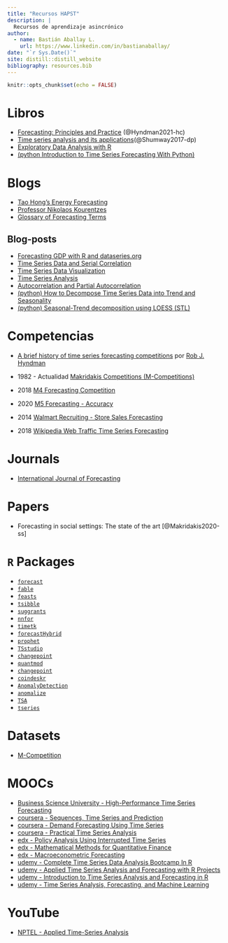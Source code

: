 ```yaml
---
title: "Recursos HAPST"
description: |
  Recursos de aprendizaje asincrónico
author:
  - name: Bastián Aballay L.
    url: https://www.linkedin.com/in/bastianaballay/
date: "`r Sys.Date()`"
site: distill::distill_website
bibliography: resources.bib
---
```


```r
knitr::opts_chunk$set(echo = FALSE)
```

# Libros

+ [Forecasting: Principles and Practice](https://otexts.com/fpp3/) (@Hyndman2021-hc)
+ [Time series analysis and its applications](https://www.stat.pitt.edu/stoffer/tsa4/index.html)(@Shumway2017-dp)
+ [Exploratory Data Analysis with R](https://bookdown.org/rdpeng/exdata/)
+ [(python Introduction to Time Series Forecasting With Python)](https://machinelearningmastery.com/introduction-to-time-series-forecasting-with-python/)

# Blogs

+ [Tao Hong's Energy Forecasting](http://blog.drhongtao.com/)
+ [Professor Nikolaos Kourentzes](https://kourentzes.com/forecasting/)
+ [Glossary of Forecasting Terms](https://robjhyndman.com/mwh3/FG4.pdf)

## Blog-posts

+ [Forecasting GDP with R and dataseries.org](http://www.christophsax.com/2017/05/02/forecasting-gdp/)
+ [Time Series Data and Serial Correlation](https://www.econometrics-with-r.org/14-2-tsdasc.html)
+ [Time Series Data Visualization](https://dcl-data-vis.stanford.edu/)
+ [Time Series Analysis](http://r-statistics.co/Time-Series-Analysis-With-R.html)
+ [Autocorrelation and Partial Autocorrelation](https://www.mathworks.com/help/econ/autocorrelation-and-partial-autocorrelation.html)
+ [(python) How to Decompose Time Series Data into Trend and Seasonality](https://machinelearningmastery.com/decompose-time-series-data-trend-seasonality/)
+ [(python) Seasonal-Trend decomposition using LOESS (STL) ](https://www.statsmodels.org/dev/examples/notebooks/generated/stl_decomposition.html)


# Competencias

+ [A brief history of time series forecasting competitions](https://robjhyndman.com/hyndsight/forecasting-competitions/) por [Rob J. Hyndman](https://robjhyndman.com/)

+ 1982 - Actualidad [Makridakis Competitions (M-Competitions) ](https://en.wikipedia.org/wiki/Makridakis_Competitions)

+ 2018 [M4 Forecasting Competition](ttps://forecasters.org/blog/2017/11/10/m4-forecasting-competition/)

+ 2020 [M5 Forecasting - Accuracy](https://www.kaggle.com/c/m5-forecasting-accuracy/)

+ 2014 [Walmart Recruiting - Store Sales Forecasting](https://www.kaggle.com/c/walmart-recruiting-store-sales-forecasting)

+ 2018 [Wikipedia Web Traffic Time Series Forecasting](https://www.kaggle.com/c/web-traffic-time-series-forecasting/)

# Journals

+ [International Journal of Forecasting](https://forecasters.org/ijf/)

# Papers

+ Forecasting in social settings: The state of the art [@Makridakis2020-ss]

# `R` Packages

+ [`forecast`](https://cran.r-project.org/web/packages/forecast/index.html)
+ [`fable`](https://cran.r-project.org/web/packages/fable/index.html)
+ [`feasts`](https://cran.r-project.org/web/packages/feasts/index.html)
+ [`tsibble`](https://cran.r-project.org/web/packages/tsibble/index.html)
+ [`suggrants`](https://cran.r-project.org/web/packages/sugrrants/index.html)
+ [`nnfor`](https://cran.r-project.org/web/packages/nnfor/index.html)
+ [`timetk`](https://cran.r-project.org/web/packages/timetk/index.html)
+ [`forecastHybrid`](https://cran.r-project.org/web/packages/forecastHybrid/index.html)
+ [`prophet`](https://cran.r-project.org/web/packages/prophet/index.html)
+ [`TSstudio`](https://cran.r-project.org/web/packages/TSstudio/)
+ [`changepoint`](https://cran.r-project.org/web/packages/changepoint/index.html)
+ [`quantmod`](https://www.quantmod.com/)
+ [`changepoint`](https://cran.r-project.org/web/packages/changepoint/index.html)
+ [`coindeskr`](https://github.com/amrrs/coindeskr)
+ [`AnomalyDetection`](https://github.com/twitter/AnomalyDetection)
+ [`anomalize`](https://cran.r-project.org/web/packages/anomalize/index.html)
+ [`TSA`](https://cran.r-project.org/web/packages/TSA/index.html)
+ [`tseries`](https://cran.r-project.org/web/packages/tseries/index.html)

# Datasets

+ [M-Competition](https://forecasters.org/resources/time-series-data/m-competition/)

# MOOCs

+ [Business Science University - High-Performance Time Series Forecasting ](https://university.business-science.io/p/ds4b-203-r-high-performance-time-series-forecasting)
+ [coursera - Sequences, Time Series and Prediction](https://www.coursera.org/learn/tensorflow-sequences-time-series-and-prediction)
+ [coursera - Demand Forecasting Using Time Series](https://www.coursera.org/learn/demand-prediction-using-time-series)
+ [coursera - Practical Time Series Analysis](https://www.coursera.org/learn/practical-time-series-analysis)
+ [edx - Policy Analysis Using Interrupted Time Series](https://www.edx.org/course/policy-analysis-using-interrupted-time-series?index=product&queryID=1e4c350066762ecf3adb20d1c23ed9c6&position=4)
+ [edx - Mathematical Methods for Quantitative Finance](https://www.edx.org/course/mathematical-methods-for-quantitative-finance?index=product&queryID=1e4c350066762ecf3adb20d1c23ed9c6&position=2)
+ [edx - Macroeconometric Forecasting](https://www.edx.org/course/macroeconometric-forecasting-2?index=product&queryID=1e4c350066762ecf3adb20d1c23ed9c6&position=1)
+ [udemy - Complete Time Series Data Analysis Bootcamp In R ](https://www.udemy.com/course/complete-time-series-data-analysis-bootcamp-in-r/)
+ [udemy - Applied Time Series Analysis and Forecasting with R Projects ](https://www.udemy.com/course/r-applied-time-series-analysis-forecasting-r-projects-r-tutorials/)
+ [udemy - Introduction to Time Series Analysis and Forecasting in R ](https://www.udemy.com/course/time-series-analysis-and-forecasting-in-r/)
+ [udemy - Time Series Analysis, Forecasting, and Machine Learning ](https://www.udemy.com/course/time-series-analysis/) 

# YouTube

+ [NPTEL - Applied Time-Series Analysis](https://www.youtube.com/playlist?list=PLvOh309NvHlH0lVEyBFTv3oJ_TbDAWkP7)